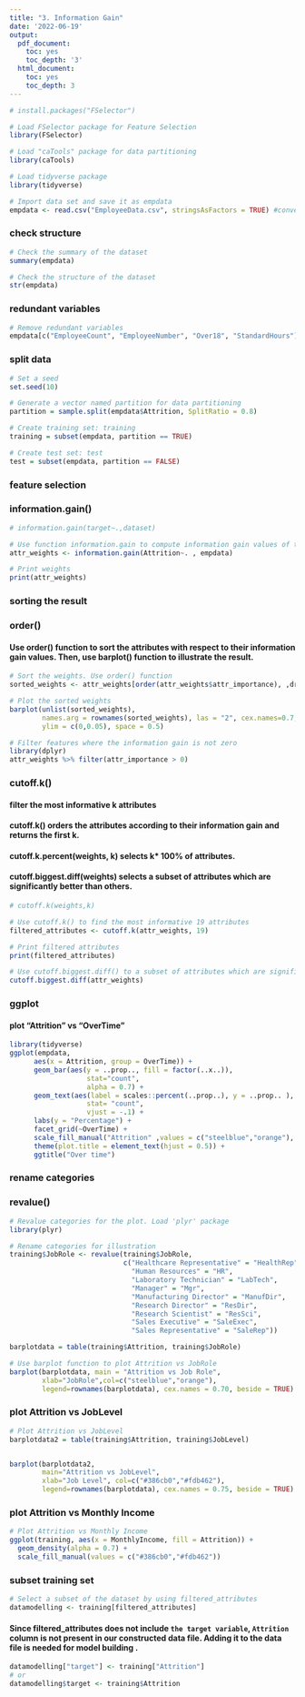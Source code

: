 ```yaml
---
title: "3. Information Gain"
date: '2022-06-19'
output:
  pdf_document:
    toc: yes
    toc_depth: '3'
  html_document:
    toc: yes
    toc_depth: 3
---
```



```r
# install.packages("FSelector")

# Load FSelector package for Feature Selection
library(FSelector)  

# Load "caTools" package for data partitioning
library(caTools)

# Load tidyverse package 
library(tidyverse)

# Import data set and save it as empdata
empdata <- read.csv("EmployeeData.csv", stringsAsFactors = TRUE) #convert string variables to factor variables
```

### check structure
```r
# Check the summary of the dataset
summary(empdata)

# Check the structure of the dataset
str(empdata)
```

### redundant variables
```r
# Remove redundant variables
empdata[c("EmployeeCount", "EmployeeNumber", "Over18", "StandardHours")] <- NULL
```

### split data
```r
# Set a seed
set.seed(10)

# Generate a vector named partition for data partitioning 
partition = sample.split(empdata$Attrition, SplitRatio = 0.8) 

# Create training set: training
training = subset(empdata, partition == TRUE) 

# Create test set: test
test = subset(empdata, partition == FALSE) 
```

### feature selection
### information.gain()
```r
# information.gain(target~.,dataset)
```

```r
# Use function information.gain to compute information gain values of the attributes
attr_weights <- information.gain(Attrition~. , empdata)

# Print weights
print(attr_weights)
```
### sorting the result
### order()
#### Use order() function to sort the attributes with respect to their information gain values. Then, use barplot() function to illustrate the result.
```r
# Sort the weights. Use order() function
sorted_weights <- attr_weights[order(attr_weights$attr_importance), ,drop = FALSE]

# Plot the sorted weights
barplot(unlist(sorted_weights), 
        names.arg = rownames(sorted_weights), las = "2", cex.names=0.7,
        ylim = c(0,0.05), space = 0.5)
```

```r
# Filter features where the information gain is not zero
library(dplyr)
attr_weights %>% filter(attr_importance > 0)
```

### cutoff.k()
####  filter the most informative k attributes
#### cutoff.k() orders the attributes according to their information gain and returns the first k.
#### cutoff.k.percent(weights, k) selects k* 100% of attributes.
#### cutoff.biggest.diff(weights) selects a subset of attributes which are significantly better than others.
```r
# cutoff.k(weights,k) 
```

```r
# Use cutoff.k() to find the most informative 19 attributes
filtered_attributes <- cutoff.k(attr_weights, 19)

# Print filtered attributes
print(filtered_attributes)

# Use cutoff.biggest.diff() to a subset of attributes which are significantly better than other
cutoff.biggest.diff(attr_weights)
```

### ggplot
#### plot “Attrition” vs “OverTime”
```r
library(tidyverse)
ggplot(empdata, 
      aes(x = Attrition, group = OverTime)) + 
      geom_bar(aes(y = ..prop.., fill = factor(..x..)), 
                   stat="count", 
                   alpha = 0.7) +
      geom_text(aes(label = scales::percent(..prop..), y = ..prop.. ), 
                   stat= "count", 
                   vjust = -.1) +
      labs(y = "Percentage") +
      facet_grid(~OverTime) +
      scale_fill_manual("Attrition" ,values = c("steelblue","orange"), labels=c("No", "Yes")) + 
      theme(plot.title = element_text(hjust = 0.5)) + 
      ggtitle("Over time")
```

### rename categories
### revalue()
```r
# Revalue categories for the plot. Load 'plyr' package
library(plyr)

# Rename categories for illustration
training$JobRole <- revalue(training$JobRole, 
                            c("Healthcare Representative" = "HealthRep", 
                              "Human Resources" = "HR",
                              "Laboratory Technician" = "LabTech",
                              "Manager" = "Mgr",
                              "Manufacturing Director" = "ManufDir",
                              "Research Director" = "ResDir",
                              "Research Scientist" = "ResSci",
                              "Sales Executive" = "SaleExec",
                              "Sales Representative" = "SaleRep"))

barplotdata = table(training$Attrition, training$JobRole)

# Use barplot function to plot Attrition vs JobRole
barplot(barplotdata, main = "Attrition vs Job Role",
        xlab="JobRole",col=c("steelblue","orange"),
        legend=rownames(barplotdata), cex.names = 0.70, beside = TRUE)
```
 
### plot Attrition vs JobLevel
```r
# Plot Attrition vs JobLevel
barplotdata2 = table(training$Attrition, training$JobLevel)


barplot(barplotdata2,
        main="Attrition vs JobLevel",
        xlab="Job Level", col=c("#386cb0","#fdb462"),
        legend=rownames(barplotdata), cex.names = 0.75, beside = TRUE)
```
### plot Attrition vs Monthly Income
```r
# Plot Attrition vs Monthly Income
ggplot(training, aes(x = MonthlyIncome, fill = Attrition)) + 
  geom_density(alpha = 0.7) + 
  scale_fill_manual(values = c("#386cb0","#fdb462"))
```
### subset training set
```r
# Select a subset of the dataset by using filtered_attributes 
datamodelling <- training[filtered_attributes]
```

#### Since filtered_attributes does not include `the target variable`, `Attrition` column is not present in our constructed data file. Adding it to the data file is needed for model building .
```r
datamodelling["target"] <- training["Attrition"]
# or
datamodelling$target <- training$Attrition
```